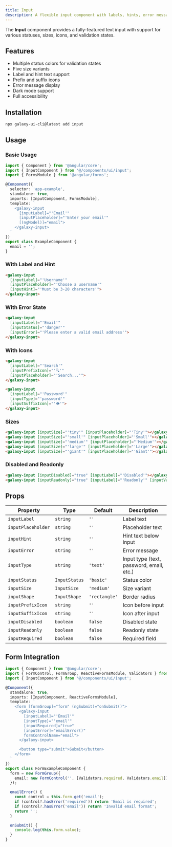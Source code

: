 ```yaml
---
title: Input
description: A flexible input component with labels, hints, error messages, and icon support
---
```


The **Input** component provides a fully-featured text input with support for various statuses, sizes, icons, and validation states.

## Features

- Multiple status colors for validation states
- Five size variants
- Label and hint text support
- Prefix and suffix icons
- Error message display
- Dark mode support
- Full accessibility

## Installation

```bash
npx galaxy-ui-cli@latest add input
```

## Usage

### Basic Usage

```typescript
import { Component } from '@angular/core';
import { InputComponent } from '@/components/ui/input';
import { FormsModule } from '@angular/forms';

@Component({
  selector: 'app-example',
  standalone: true,
  imports: [InputComponent, FormsModule],
  template: `
    <galaxy-input
      [inputLabel]="'Email'"
      [inputPlaceholder]="'Enter your email'"
      [(ngModel)]="email">
    </galaxy-input>
  `
})
export class ExampleComponent {
  email = '';
}
```

### With Label and Hint

```html
<galaxy-input
  [inputLabel]="'Username'"
  [inputPlaceholder]="'Choose a username'"
  [inputHint]="'Must be 3-20 characters'">
</galaxy-input>
```

### With Error State

```html
<galaxy-input
  [inputLabel]="'Email'"
  [inputStatus]="'danger'"
  [inputError]="'Please enter a valid email address'">
</galaxy-input>
```

### With Icons

```html
<galaxy-input
  [inputLabel]="'Search'"
  [inputPrefixIcon]="'🔍'"
  [inputPlaceholder]="'Search...'">
</galaxy-input>

<galaxy-input
  [inputLabel]="'Password'"
  [inputType]="'password'"
  [inputSuffixIcon]="'👁'">
</galaxy-input>
```

### Sizes

```html
<galaxy-input [inputSize]="'tiny'" [inputPlaceholder]="'Tiny'"></galaxy-input>
<galaxy-input [inputSize]="'small'" [inputPlaceholder]="'Small'"></galaxy-input>
<galaxy-input [inputSize]="'medium'" [inputPlaceholder]="'Medium'"></galaxy-input>
<galaxy-input [inputSize]="'large'" [inputPlaceholder]="'Large'"></galaxy-input>
<galaxy-input [inputSize]="'giant'" [inputPlaceholder]="'Giant'"></galaxy-input>
```

### Disabled and Readonly

```html
<galaxy-input [inputDisabled]="true" [inputLabel]="'Disabled'"></galaxy-input>
<galaxy-input [inputReadonly]="true" [inputLabel]="'Readonly'" [inputValue]="'Cannot edit'"></galaxy-input>
```

## Props

| Property | Type | Default | Description |
|----------|------|---------|-------------|
| `inputLabel` | `string` | `''` | Label text |
| `inputPlaceholder` | `string` | `''` | Placeholder text |
| `inputHint` | `string` | `''` | Hint text below input |
| `inputError` | `string` | `''` | Error message |
| `inputType` | `string` | `'text'` | Input type (text, password, email, etc.) |
| `inputStatus` | `InputStatus` | `'basic'` | Status color |
| `inputSize` | `InputSize` | `'medium'` | Size variant |
| `inputShape` | `InputShape` | `'rectangle'` | Border radius |
| `inputPrefixIcon` | `string` | `''` | Icon before input |
| `inputSuffixIcon` | `string` | `''` | Icon after input |
| `inputDisabled` | `boolean` | `false` | Disabled state |
| `inputReadonly` | `boolean` | `false` | Readonly state |
| `inputRequired` | `boolean` | `false` | Required field |

## Form Integration

```typescript
import { Component } from '@angular/core';
import { FormControl, FormGroup, ReactiveFormsModule, Validators } from '@angular/forms';
import { InputComponent } from '@/components/ui/input';

@Component({
  standalone: true,
  imports: [InputComponent, ReactiveFormsModule],
  template: `
    <form [formGroup]="form" (ngSubmit)="onSubmit()">
      <galaxy-input
        [inputLabel]="'Email'"
        [inputType]="'email'"
        [inputRequired]="true"
        [inputError]="emailError()"
        formControlName="email">
      </galaxy-input>

      <button type="submit">Submit</button>
    </form>
  `
})
export class FormExampleComponent {
  form = new FormGroup({
    email: new FormControl('', [Validators.required, Validators.email])
  });

  emailError() {
    const control = this.form.get('email');
    if (control?.hasError('required')) return 'Email is required';
    if (control?.hasError('email')) return 'Invalid email format';
    return '';
  }

  onSubmit() {
    console.log(this.form.value);
  }
}
```

